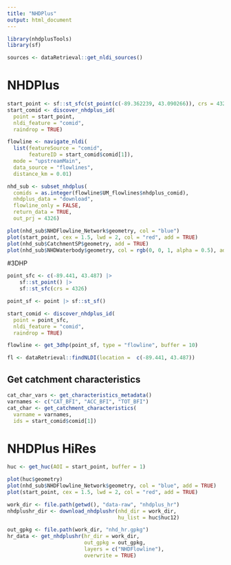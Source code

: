 ```yaml
---
title: "NHDPlus"
output: html_document
---
```



```r
library(nhdplusTools)
library(sf)

sources <- dataRetrieval::get_nldi_sources()
```

# NHDPlus
```r
start_point <- sf::st_sfc(st_point(c(-89.362239, 43.090266)), crs = 4326)
start_comid <- discover_nhdplus_id(
  point = start_point, 
  nldi_feature = "comid",
  raindrop = TRUE)

flowline <- navigate_nldi(
  list(featureSource = "comid", 
       featureID = start_comid$comid[1]), 
  mode = "upstreamMain",
  data_source = "flowlines",
  distance_km = 0.01)

nhd_sub <- subset_nhdplus(
  comids = as.integer(flowline$UM_flowlines$nhdplus_comid),
  nhdplus_data = "download", 
  flowline_only = FALSE,
  return_data = TRUE,
  out_prj = 4326)

plot(nhd_sub$NHDFlowline_Network$geometry, col = "blue")
plot(start_point, cex = 1.5, lwd = 2, col = "red", add = TRUE)
plot(nhd_sub$CatchmentSP$geometry, add = TRUE)
plot(nhd_sub$NHDWaterbody$geometry, col = rgb(0, 0, 1, alpha = 0.5), add = TRUE)
```

#3DHP
```r
point_sfc <- c(-89.441, 43.487) |>
    sf::st_point() |>
    sf::st_sfc(crs = 4326) 

point_sf <- point |> sf::st_sf()

start_comid <- discover_nhdplus_id(
  point = point_sfc, 
  nldi_feature = "comid",
  raindrop = TRUE)

flowline <- get_3dhp(point_sf, type = "flowline", buffer = 10)

fl <- dataRetrieval::findNLDI(location =  c(-89.441, 43.487))


```


## Get catchment characteristics
```r
cat_char_vars <- get_characteristics_metadata()
varnames <- c("CAT_BFI", "ACC_BFI", "TOT_BFI")
cat_char <- get_catchment_characteristics(
  varname = varnames,
  ids = start_comid$comid[1])

```

# NHDPlus HiRes
```r
huc <- get_huc(AOI = start_point, buffer = 1)

plot(huc$geometry)
plot(nhd_sub$NHDFlowline_Network$geometry, col = "blue", add = TRUE)
plot(start_point, cex = 1.5, lwd = 2, col = "red", add = TRUE)

work_dir <- file.path(getwd(), "data-raw", "nhdplus_hr")
nhdplushr_dir <- download_nhdplushr(nhd_dir = work_dir, 
                                    hu_list = huc$huc12)

out_gpkg <- file.path(work_dir, "nhd_hr.gpkg")
hr_data <- get_nhdplushr(hr_dir = work_dir, 
                         out_gpkg = out_gpkg, 
                         layers = c("NHDFlowline"), 
                         overwrite = TRUE)

```
